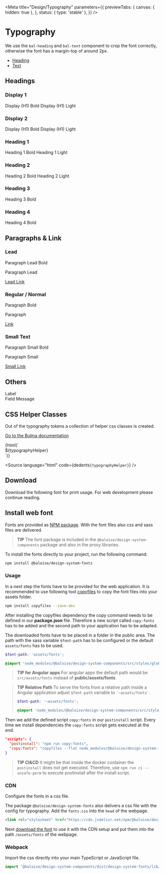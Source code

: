 
<Meta
  title="Design/Typography"
  parameters={{
    previewTabs: {
      canvas: { hidden: true },
    },
    status: { type: 'stable' },
  }}
/>

# Typography

We use the `bal-heading` and `bal-text` component to crop the font correctly, otherwise the font has a margin-top of around 2px.

- [Heading](?path=/docs/Components-heading--basic)
- [Text](?path=/docs/Components-text--basic)


## Headings

### Display 1

<Canvas withSource="none">
  <bal-doc-app>
    <bal-heading level="display-1">Display (H1) Bold</bal-heading>
    <bal-heading subtitle level="display-1">
      Display (H1) Light
    </bal-heading>
  </bal-doc-app>
</Canvas>

### Display 2

<Canvas withSource="none">
  <bal-doc-app>
    <bal-heading level="display-2">Display (H1) Bold</bal-heading>
    <bal-heading subtitle level="display-2">
      Display (H1) Light
    </bal-heading>
  </bal-doc-app>
</Canvas>

### Heading 1

<Canvas withSource="none">
  <bal-doc-app>
    <bal-heading level="h1">Heading 1 Bold</bal-heading>
    <bal-heading subtitle level="h1">
      Heading 1 Light
    </bal-heading>
  </bal-doc-app>
</Canvas>

### Heading 2

<Canvas withSource="none">
  <bal-doc-app>
    <bal-heading level="h2">Heading 2 Bold</bal-heading>
    <bal-heading subtitle level="h2">
      Heading 2 Light
    </bal-heading>
  </bal-doc-app>
</Canvas>

### Heading 3

<Canvas withSource="none">
  <bal-doc-app>
    <bal-heading level="h3">Heading 3 Bold</bal-heading>
  </bal-doc-app>
</Canvas>

### Heading 4

<Canvas withSource="none">
  <bal-doc-app>
    <bal-heading level="h4">Heading 4 Bold</bal-heading>
  </bal-doc-app>
</Canvas>

## Paragraphs & Link

### Lead

<Canvas withSource="none">
  <bal-doc-app>
    <p className="is-lead is-bold">Paragraph Lead Bold</p>
    <p className="is-lead">Paragraph Lead</p>
    <a className="is-lead is-link" href="">
      Lead Link
    </a>
  </bal-doc-app>
</Canvas>

### Regular / Normal

<Canvas withSource="none">
  <bal-doc-app>
    <p className="is-bold">Paragraph Bold</p>
    <p>Paragraph</p>
    <a className="is-link" href="">
      Link
    </a>
  </bal-doc-app>
</Canvas>

### Small Text

<Canvas withSource="none">
  <bal-doc-app>
    <p className="is-small is-bold">Paragraph Small Bold</p>
    <p className="is-small">Paragraph Small</p>
    <a className="is-small is-link" href="">
      Small Link
    </a>
  </bal-doc-app>
</Canvas>

## Others

<Canvas withSource="none">
  <bal-doc-app>
    <label className="label">Label</label>
    <br />
    <span className="is-small has-text-info">Field Message</span>
  </bal-doc-app>
</Canvas>

## CSS Helper Classes

Out of the typography tokens a collection of helper css classes is created.

[Go to the Bulma documentation](https://bulma.io/documentation/helpers/typography-helpers/)

<Canvas withSource="none">
  <bal-doc-app>{html(`<div>${typographyHelper}</div>`)}</bal-doc-app>
</Canvas>

<Source
  language="html"
  code={dedent`
     ${typographyHelper}
  `}
/>

## Download

Download the following font for print usage. For web development please continue reading.

<bal-doc-app>
  <bal-doc-download
    subject="fonts.zip"
    subtitle="Our typography files"
    link="/assets/download/fonts.zip"
  ></bal-doc-download>
</bal-doc-app>

## Install web font

Fonts are provided as [NPM package](https://www.npmjs.com/package/@baloise/design-system-fonts). With the font files also css and sass files are delivered.

> **TIP**
> The font package is included in the `@baloise/design-system-components` package and also in the proxy libraries.

To install the fonts directly to your project, run the following command:

```bash
npm install @baloise/design-system-fonts
```

### Usage

In a next step the fonts have to be provided for the web application. It is recommended to use following tool [copyfiles](https://www.npmjs.com/package/copyfiles) to copy the font files into your assets folder.

```bash
npm install copyfiles --save-dev
```

After installing the copyfiles dependency the copy command needs to be defined in our **package.json** file. Therefore a new script called `copy:fonts` has to be added and the second path to your application has to be adapted.

The downloaded fonts have to be placed in a folder in the public area. The path with the sass variable `$font-path` has to be configured or the default `assets/fonts` has to be used.

```scss
$font-path: 'assets/fonts';

@import 'node_modules/@baloise/design-system-components/src/styles/global.scss';
```

> **TIP for Angular apps**
> For angular apps the default path would be `src/assets/fonts` instead of **public/assets/fonts**

> **TIP Relative Path**
> To serve the fonts from a relative path inside a Angular application adjust `$font-path` variable to `'~assets/fonts'`.
>
> ```scss
> $font-path: '~assets/fonts';
>
> @import 'node_modules/@baloise/design-system-components/src/styles/global.scss';
> ```

Then we add the defined script `copy:fonts` in our `postinstall` script. Every time we install dependencies the `copy:fonts` script gets executed at the end.

```json
"scripts": {
  "postinstall": "npm run copy:fonts",
  "copy:fonts": "copyfiles --flat node_modules/@baloise/design-system-fonts/lib/* public/assets/fonts"
}
```

> **TIP CI&CD**
> It might be that inside the docker container the `postinstall` does not get executed. Therefore, use `npm run ci --unsafe-perm` to execute postinstall after the install script.

### CDN

Configure the fonts in a css file.

The package `@baloise/design-system-fonts` also delivers a css file with the config for typography. Add the `fonts.css` into the `head` of the webpage.

```html
<link rel="stylesheet" href="https://cdn.jsdelivr.net/npm/@baloise/design-system-fonts/lib/fonts.css" />
```

Next [download the font](/design/typography.html#download) to use it with the CDN setup and put them into the path `/assets/fonts` of the webpage.

### Webpack

Import the css directly into your main TypeScript or JavaScript file.

```typescript
import '@baloise/design-system-components/dist/design-system-fonts/lib/fonts.css'
```

<bal-doc-github link="/stories/design/02-typography.stories.mdx"></bal-doc-github>
